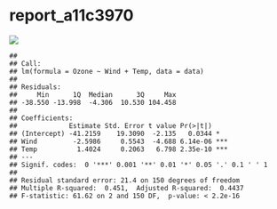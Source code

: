 
# report_a11c3970

![](C:/Users/D/Documents/R/NJU/ML/chapters/report_a11c3970_files/figure-gfm/unnamed-chunk-1-1.png)<!-- -->

    ## 
    ## Call:
    ## lm(formula = Ozone ~ Wind + Temp, data = data)
    ## 
    ## Residuals:
    ##     Min      1Q  Median      3Q     Max 
    ## -38.550 -13.998  -4.306  10.530 104.458 
    ## 
    ## Coefficients:
    ##             Estimate Std. Error t value Pr(>|t|)    
    ## (Intercept) -41.2159    19.3090  -2.135   0.0344 *  
    ## Wind         -2.5986     0.5543  -4.688 6.14e-06 ***
    ## Temp          1.4024     0.2063   6.798 2.35e-10 ***
    ## ---
    ## Signif. codes:  0 '***' 0.001 '**' 0.01 '*' 0.05 '.' 0.1 ' ' 1
    ## 
    ## Residual standard error: 21.4 on 150 degrees of freedom
    ## Multiple R-squared:  0.451,  Adjusted R-squared:  0.4437 
    ## F-statistic: 61.62 on 2 and 150 DF,  p-value: < 2.2e-16
